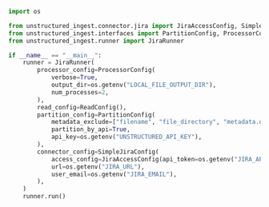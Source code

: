 ```python Python
import os

from unstructured_ingest.connector.jira import JiraAccessConfig, SimpleJiraConfig
from unstructured_ingest.interfaces import PartitionConfig, ProcessorConfig, ReadConfig
from unstructured_ingest.runner import JiraRunner

if __name__ == "__main__":
    runner = JiraRunner(
        processor_config=ProcessorConfig(
            verbose=True,
            output_dir=os.getenv("LOCAL_FILE_OUTPUT_DIR"),
            num_processes=2,
        ),
        read_config=ReadConfig(),
        partition_config=PartitionConfig(
            metadata_exclude=["filename", "file_directory", "metadata.data_source.date_processed"],
            partition_by_api=True,
            api_key=os.getenv("UNSTRUCTURED_API_KEY"),
        ),
        connector_config=SimpleJiraConfig(
            access_config=JiraAccessConfig(api_token=os.getenv("JIRA_API_TOKEN")),
            url=os.getenv("JIRA_URL"),
            user_email=os.getenv("JIRA_EMAIL"),
        ),
    )
    runner.run()
```

